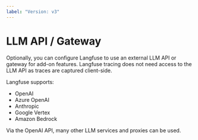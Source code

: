 ```yaml
---
label: "Version: v3"
---
```


# LLM API / Gateway

Optionally, you can configure Langfuse to use an external LLM API or gateway for add-on features. Langfuse tracing does not need access to the LLM API as traces are captured client-side.

Langfuse supports:

- OpenAI
- Azure OpenAI
- Anthropic
- Google Vertex
- Amazon Bedrock

Via the OpenAI API, many other LLM services and proxies can be used.
